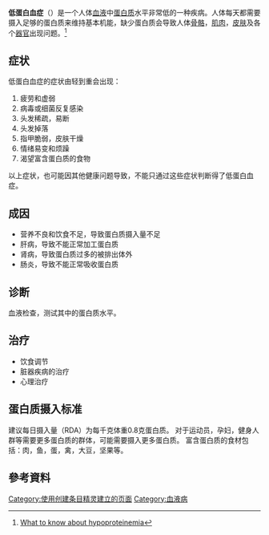 '''低蛋白血症'''（{{lang-en|hypoproteinemia}}）是一个人体[[血液|血液]]中[[蛋白质|蛋白质]]水平非常低的一种疾病。人体每天都需要摄入足够的蛋白质来维持基本机能，缺少蛋白质会导致人体[[骨骼|骨骼]]，[[肌肉|肌肉]]，[[皮肤|皮肤]]及各个[[器官|器官]]出现问题。<ref>[https://www.medicalnewstoday.com/articles/320050 What to know about hypoproteinemia]</ref>

== 症状 ==
低蛋白血症的症状由轻到重会出现：
# 疲劳和虚弱
# 病毒或细菌反复感染
# 头发稀疏，易断
# 头发掉落
# 指甲脆弱，皮肤干燥
# 情绪易变和烦躁
# 渴望富含蛋白质的食物
以上症状，也可能因其他健康问题导致，不能只通过这些症状判断得了低蛋白血症。

== 成因 ==
* 营养不良和饮食不足，导致蛋白质摄入量不足
* 肝病，导致不能正常加工蛋白质
* 肾病，导致蛋白质过多的被排出体外
* 肠炎，导致不能正常吸收蛋白质

== 诊断 ==
血液检查，测试其中的蛋白质水平。

== 治疗 ==
* 饮食调节
* 脏器疾病的治疗
* 心理治疗

== 蛋白质摄入标准 ==
建议每日摄入量（RDA）为每千克体重0.8克蛋白质。
对于运动员，孕妇，健身人群等需要更多蛋白质的群体，可能需要摄入更多蛋白质。
富含蛋白质的食材包括：肉，鱼，蛋，禽，大豆，坚果等。

== 參考資料 ==
{{Reflist|2}}

[[Category:使用创建条目精灵建立的页面|Category:使用创建条目精灵建立的页面]]
[[Category:血液病|Category:血液病]]